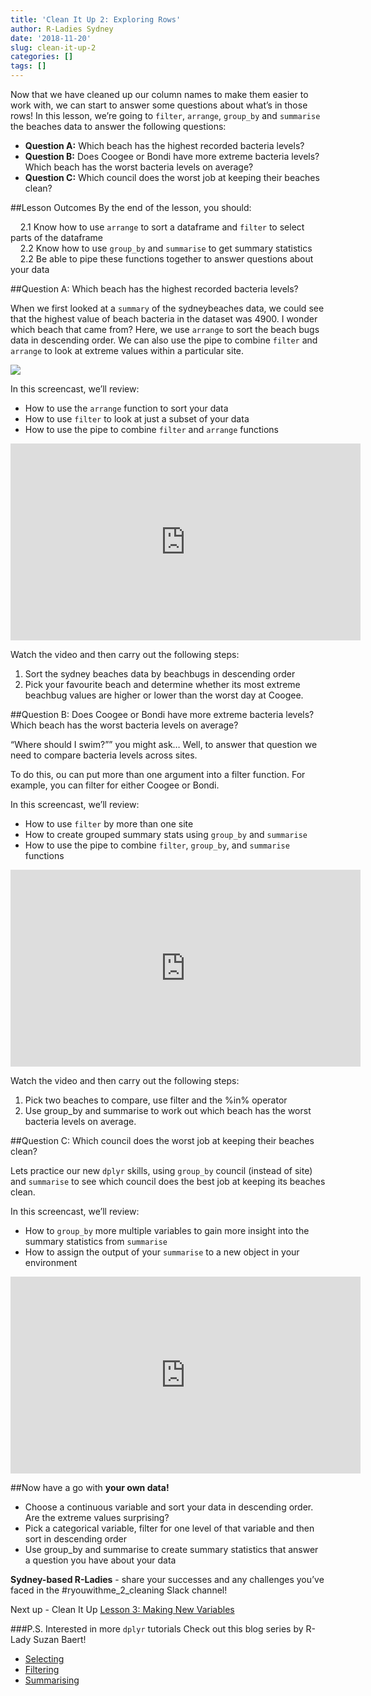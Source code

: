 ```yaml
---
title: 'Clean It Up 2: Exploring Rows'
author: R-Ladies Sydney
date: '2018-11-20'
slug: clean-it-up-2
categories: []
tags: []
---
```


Now that we have cleaned up our column names to make them easier to work with, we can start to answer some questions about what's in those rows! In this lesson, we’re going to `filter`, `arrange`, `group_by` and `summarise` the beaches data to answer the following questions:   

- **Question A:** Which beach has the highest recorded bacteria levels?
- **Question B:** Does Coogee or Bondi have more extreme bacteria levels? Which beach has the worst bacteria levels on average?
- **Question C:** Which council does the worst job at keeping their beaches clean?

##Lesson Outcomes
By the end of the lesson, you should:

|     2.1 Know how to use `arrange` to sort a dataframe and `filter` to select parts of the dataframe
|     2.2 Know how to use `group_by` and `summarise` to get summary statistics
|     2.2 Be able to pipe these functions together to answer questions about your data

##Question A: Which beach has the highest recorded bacteria levels?

When we first looked at a `summary` of the sydneybeaches data, we could see that the highest value of beach bacteria in the dataset was 4900. I wonder which beach that came from? Here, we use `arrange` to sort the beach bugs data in descending order. We can also use the pipe to combine `filter` and `arrange` to look at extreme values within a particular site. 

![](/post/2018-11-19-cleanitup_files/clean2-summary.png)


In this screencast, we’ll review:

  * How to use the `arrange` function to sort your data
  * How to use `filter` to look at just a subset of your data
  * How to use the pipe to combine `filter` and `arrange` functions


<iframe width="560" height="315" src="https://www.youtube.com/embed/nJIB643YETo" frameborder="0" allow="accelerometer; autoplay; encrypted-media; gyroscope; picture-in-picture" allowfullscreen></iframe>

Watch the video and then carry out the following steps:  

1. Sort the sydney beaches data by beachbugs in descending order
2. Pick your favourite beach and determine whether its most extreme beachbug values are higher or lower than the worst day at Coogee. 

##Question B: Does Coogee or Bondi have more extreme bacteria levels? Which beach has the worst bacteria levels on average?

"Where should I swim?"" you might ask… Well, to answer that question we need to compare bacteria levels across sites. 

To do this, ou can put more than one argument into a filter function. For example, you can filter for either Coogee or Bondi. 

In this screencast, we’ll review:

  * How to use `filter` by more than one site 
  * How to create grouped summary stats using `group_by` and `summarise`
  * How to use the pipe to combine `filter`, `group_by`, and `summarise` functions

<iframe width="560" height="315" src="https://www.youtube.com/embed/m0735DnMry8" frameborder="0" allow="accelerometer; autoplay; encrypted-media; gyroscope; picture-in-picture" allowfullscreen></iframe>

Watch the video and then carry out the following steps:  

1. Pick two beaches to compare, use filter and the %in% operator
2. Use group_by and summarise to work out which beach has the worst bacteria levels on average. 

##Question C: Which council does the worst job at keeping their beaches clean?

Lets practice our new `dplyr` skills, using `group_by` council (instead of site) and `summarise` to see which council does the best job at keeping its beaches clean. 

In this screencast, we’ll review:  

  * How to `group_by` more multiple variables to gain more insight into the summary statistics from `summarise`
  * How to assign the output of your `summarise` to a new object in your environment 


<iframe width="560" height="315" src="https://www.youtube.com/embed/w6lyT6YyycE" frameborder="0" allow="accelerometer; autoplay; encrypted-media; gyroscope; picture-in-picture" allowfullscreen></iframe>

##Now have a go with **your own data!**

- Choose a continuous variable and sort your data in descending order. Are the extreme values surprising?
- Pick a categorical variable, filter for one level of that variable and then sort in descending order
- Use group_by and summarise to create summary statistics that answer a question you have about your data

**Sydney-based R-Ladies** - share your successes and any challenges you've faced in the #ryouwithme_2_cleaning Slack channel! 

Next up - Clean It Up [Lesson 3: Making New Variables](/post/2018/11/20/clean-it-up-3/)

###P.S. Interested in more `dplyr` tutorials
Check out this blog series by R-Lady Suzan Baert! 

- [Selecting](https://suzan.rbind.io/2018/01/dplyr-tutorial-1/)
- [Filtering](https://suzan.rbind.io/2018/02/dplyr-tutorial-3/#filtering-based-on-a-exact-character-variable-matches) 
- [Summarising](https://suzan.rbind.io/2018/04/dplyr-tutorial-4/)

